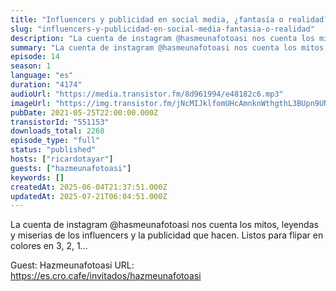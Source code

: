```yaml
---
title: "Influencers y publicidad en social media, ¿fantasía o realidad?, con @hazmeunafotoasi"
slug: "influencers-y-publicidad-en-social-media-fantasia-o-realidad"
description: "La cuenta de instagram @hasmeunafotoasi nos cuenta los mitos, leyendas y miserias de los influencers y la publicidad que hacen. Listos para flipar en colores en 3, 2, 1...\n\nGuest: Hazmeunafotoasi\nURL: https://es.cro.cafe/invitados/hazmeunafotoasi"
summary: "La cuenta de instagram @hasmeunafotoasi nos cuenta los mitos, leyendas y miserias de los influencers y la publicidad que hacen. Listos para flipar en colores en 3, 2, 1..."
episode: 14
season: 1
language: "es"
duration: "4174"
audioUrl: "https://media.transistor.fm/8d961994/e48182c6.mp3"
imageUrl: "https://img.transistor.fm/jNcMIJklfomUHcAmnknWthgthL3BUpn9UNqRLtskvsQ/rs:fill:3000:3000:1/q:60/aHR0cHM6Ly9pbWct/dXBsb2FkLXByb2R1/Y3Rpb24udHJhbnNp/c3Rvci5mbS9hOGU3/NjRiMDljMzA2MmJi/NjJhNGUyNTgxNDI3/YWU1My5qcGc.webp"
pubDate: 2021-05-25T22:00:00.000Z
transistorId: "551153"
downloads_total: 2268
episode_type: "full"
status: "published"
hosts: ["ricardotayar"]
guests: ["hazmeunafotoasi"]
keywords: []
createdAt: 2025-06-04T21:37:51.000Z
updatedAt: 2025-07-21T06:04:51.000Z
---
```


La cuenta de instagram @hasmeunafotoasi nos cuenta los mitos, leyendas y miserias de los influencers y la publicidad que hacen. Listos para flipar en colores en 3, 2, 1...

Guest: Hazmeunafotoasi
URL: https://es.cro.cafe/invitados/hazmeunafotoasi
